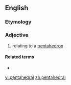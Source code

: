==English==

===Etymology===
{{confix|penta|hedral|lang=en}}

===Adjective===
{{en-adj|-}}

# relating to a [[pentahedron]]

====Related terms====
* {{l|en|pentahedron}}

[[vi:pentahedral]]
[[zh:pentahedral]]